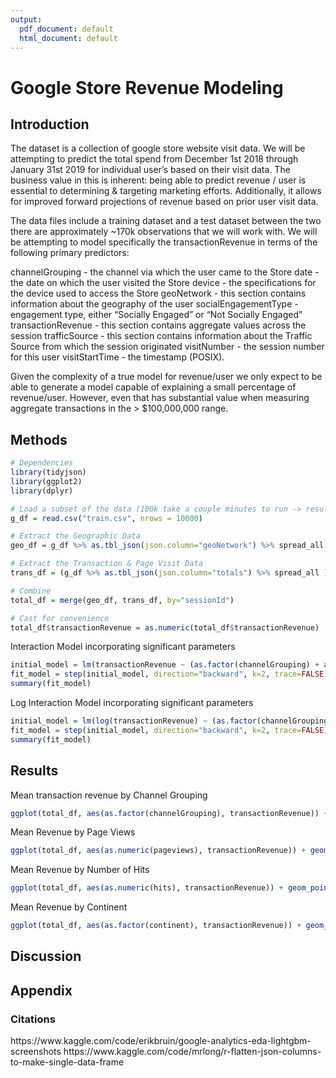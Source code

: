 ```yaml
---
output:
  pdf_document: default
  html_document: default
---
```


# Google Store Revenue Modeling
## Introduction
The dataset is a collection of google store website visit data. We will be attempting to predict the total spend from December 1st 2018 through January 31st 2019 for individual user's based on their visit data. The business value in this is inherent: being able to predict revenue / user is essential to determining & targeting marketing efforts. Additionally, it allows for improved forward projections of revenue based on prior user visit data.

The data files include a training dataset and a test dataset between the two there are approximately ~170k observations that we will work with. 
We will be attempting to model specifically the transactionRevenue in terms of the following primary predictors: 

channelGrouping - the channel via which the user came to the Store
date - the date on which the user visited the Store
device - the specifications for the device used to access the Store
geoNetwork - this section contains information about the geography of the user
socialEngagementType - engagement type, either “Socially Engaged” or “Not Socially Engaged”
transactionRevenue - this section contains aggregate values across the session
trafficSource - this section contains information about the Traffic Source from which the session originated
visitNumber - the session number for this user
visitStartTime - the timestamp (POSIX).

Given the complexity of a true model for revenue/user we only expect to be able to generate a model capable of explaining a small percentage of revenue/user. However, even that  has substantial value when measuring aggregate transactions in the > $100,000,000 range.

## Methods

```R
# Dependencies
library(tidyjson)
library(ggplot2)
library(dplyr)
```


```R
# Load a subset of the data (100k take a couple minutes to run -> results in about ~2k clean data points)
g_df = read.csv("train.csv", nrows = 10000)
```


```R
# Extract the Geographic Data
geo_df = g_df %>% as.tbl_json(json.column="geoNetwork") %>% spread_all %>% select(sessionId, continent, subContinent)

# Extract the Transaction & Page Visit Data
trans_df = (g_df %>% as.tbl_json(json.column="totals") %>% spread_all ) %>% filter(!is.na(transactionRevenue)) 

# Combine
total_df = merge(geo_df, trans_df, by="sessionId")

# Cast for convenience
total_df$transactionRevenue = as.numeric(total_df$transactionRevenue)
```

Interaction Model incorporating significant parameters

```R
initial_model = lm(transactionRevenue ~ (as.factor(channelGrouping) + as.numeric(pageviews) + as.numeric(visits) + as.factor(subContinent))^3, data=total_df)
fit_model = step(initial_model, direction="backward", k=2, trace=FALSE) # Fit Using AIC
summary(fit_model)
```

Log Interaction Model incorporating significant parameters

```R
initial_model = lm(log(transactionRevenue) ~ (as.factor(channelGrouping) + as.numeric(pageviews) + as.numeric(visits) + as.factor(subContinent))^3, data=total_df)
fit_model = step(initial_model, direction="backward", k=2, trace=FALSE) # Fit Using AIC
summary(fit_model)
```

## Results

Mean transaction revenue by Channel Grouping

```R
ggplot(total_df, aes(as.factor(channelGrouping), transactionRevenue)) + geom_bar(stat = "summary", fun = "mean")
```

Mean Revenue by Page Views

```R
ggplot(total_df, aes(as.numeric(pageviews), transactionRevenue)) + geom_point(stat = "summary", fun = "mean")
```

Mean Revenue by Number of Hits

```R
ggplot(total_df, aes(as.numeric(hits), transactionRevenue)) + geom_point(stat = "summary", fun = "mean")
```

Mean Revenue by Continent

```R
ggplot(total_df, aes(as.factor(continent), transactionRevenue)) + geom_bar(stat = "summary", fun = "mean")
```



## Discussion

## Appendix

### Citations
https://www.kaggle.com/code/erikbruin/google-analytics-eda-lightgbm-screenshots
https://www.kaggle.com/code/mrlong/r-flatten-json-columns-to-make-single-data-frame
